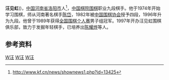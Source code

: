 {{Infobox Go player
| image = 
| 全名 = 汪见虹
| 英文名 = Wang Jianhong
| 生於 = {{birth date and age|1963|9|12}}
| 出生地 = [[河南省|河南省]][[洛阳市|洛阳市]]
| 國籍 = {{PRC}}
| 學生 = [[陈耀烨|陈耀烨]]
| 入段 = 1982年
| 段位 = 九段
| 所屬 = [[中国棋院|中国棋院]]
}}

'''汪见虹'''({{bd|1963年|9月12日|catIdx=Wang,王}})，[[中国|中国]][[河南省|河南省]][[洛阳市|洛阳市]]人<ref>http://www.kf.cn/news/shownews1.php?id=13425{{dead link|date=2018年3月 |bot=InternetArchiveBot |fix-attempted=yes }}</ref>，[[中国棋院|中国棋院]][[围棋|围棋]]职业九段棋手。他于1974年开始学习围棋，师从河南著名棋手[[陈岱|陈岱]]，1982年被[[中国围棋协会|中国围棋协会]]授予四段，1996年升为九段。他曾于1989年获得[[全国围棋个人赛|全国围棋个人赛]]男子组冠军。1997年开办汪见虹围棋俱乐部，致力于发掘年轻棋手，已培养出[[陈耀烨|陈耀烨]]等人。

== 参考资料 ==
{{Reflist}}

[[Category:中国围棋棋手|W汪]]
[[Category:中国棋院围棋棋手|W汪]]
[[Category:洛阳人|W汪]]